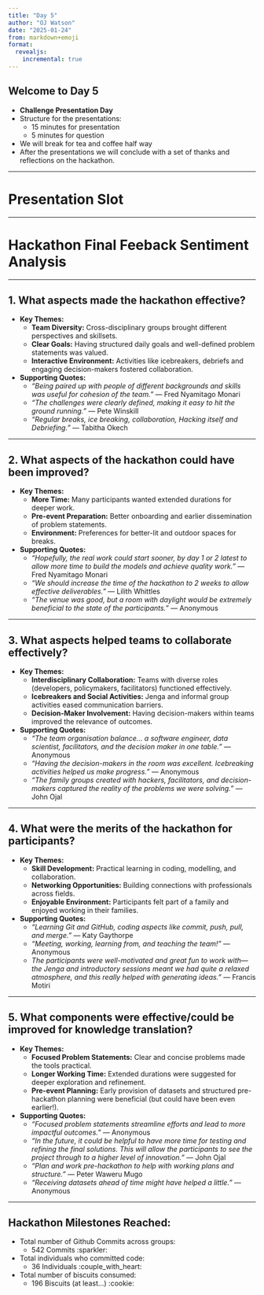 ```yaml
---
title: "Day 5"
author: "OJ Watson"
date: "2025-01-24"
from: markdown+emoji
format:
  revealjs:
    incremental: true   
---
```


## Welcome to Day 5  {.smaller}

- **Challenge Presentation Day**
- Structure for the presentations:
  - 15 minutes for presentation
  - 5 minutes for question
- We will break for tea and coffee half way
- After the presentations we will conclude with a set of thanks and reflections on the hackathon.

---

# Presentation Slot

---

# Hackathon Final Feeback Sentiment Analysis

---

## [1. What aspects made the hackathon effective?]{.r-fit-text}{.smaller}

- **Key Themes:**
  - **Team Diversity:** Cross-disciplinary groups brought different perspectives and skillsets.
  - **Clear Goals:** Having structured daily goals and well-defined problem statements was valued.
  - **Interactive Environment:** Activities like icebreakers, debriefs and engaging decision-makers fostered collaboration.

- **Supporting Quotes:**
  - *"Being paired up with people of different backgrounds and skills was useful for cohesion of the team."* — Fred Nyamitago Monari
  - *"The challenges were clearly defined, making it easy to hit the ground running."* — Pete Winskill
  - *"Regular breaks, ice breaking, collaboration, Hacking itself and Debriefing."* — Tabitha Okech

---

## [2. What aspects of the hackathon could have been improved?]{.r-fit-text}{.smaller}

- **Key Themes:**
  - **More Time:** Many participants wanted extended durations for deeper work.
  - **Pre-event Preparation:** Better onboarding and earlier dissemination of problem statements.
  - **Environment:** Preferences for better-lit and outdoor spaces for breaks.

- **Supporting Quotes:**
  - *"Hopefully, the real work could start sooner, by day 1 or 2 latest to allow more time to build the models and achieve quality work."* — Fred Nyamitago Monari
  - *"We should increase the time of the hackathon to 2 weeks to allow effective deliverables."* — Lilith Whittles
  - *"The venue was good, but a room with daylight would be extremely beneficial to the state of the participants."* — Anonymous

---

## [3. What aspects helped teams to collaborate effectively?]{.r-fit-text}{.smaller}

- **Key Themes:**
  - **Interdisciplinary Collaboration:** Teams with diverse roles (developers, policymakers, facilitators) functioned effectively.
  - **Icebreakers and Social Activities:** Jenga and informal group activities eased communication barriers.
  - **Decision-Maker Involvement:** Having decision-makers within teams improved the relevance of outcomes.

- **Supporting Quotes:**
  - *"The team organisation balance... a software engineer, data scientist, facilitators, and the decision maker in one table."* — Anonymous
  - *"Having the decision-makers in the room was excellent. Icebreaking activities helped us make progress."* — Anonymous
  - *"The family groups created with hackers, facilitators, and decision-makers captured the reality of the problems we were solving."* — John Ojal

---

## [4. What were the merits of the hackathon for participants?]{.r-fit-text}{.smaller}

- **Key Themes:**
  - **Skill Development:** Practical learning in coding, modelling, and collaboration.
  - **Networking Opportunities:** Building connections with professionals across fields.
  - **Enjoyable Environment:** Participants felt part of a family and enjoyed working in their families.

- **Supporting Quotes:**
  - *"Learning Git and GitHub, coding aspects like commit, push, pull, and merge."* — Katy Gaythorpe
  - *"Meeting, working, learning from, and teaching the team!"* — Anonymous
  - *The participants were well-motivated and great fun to work with—the Jenga and introductory sessions meant we had quite a relaxed atmosphere, and this really helped with generating ideas."* — Francis Motiri

---

## [5. What components were effective/could be improved for knowledge translation?]{.r-fit-text}{.smaller}

- **Key Themes:**
  - **Focused Problem Statements:** Clear and concise problems made the tools practical.
  - **Longer Working Time:** Extended durations were suggested for deeper exploration and refinement.
  - **Pre-event Planning:** Early provision of datasets and structured pre-hackathon planning were beneficial (but could have been even earlier!).

- **Supporting Quotes:**
  - *"Focused problem statements streamline efforts and lead to more impactful outcomes."* — Anonymous
  - *"In the future, it could be helpful to have more time for testing and refining the final solutions. This will allow the participants to see the project through to a higher level of innovation."* — John Ojal
  - *"Plan and work pre-hackathon to help with working plans and structure."* — Peter Waweru Mugo
  - *"Receiving datasets ahead of time might have helped a little."* — Anonymous

---

## Hackathon Milestones Reached:

- Total number of Github Commits across groups:
  - 542 Commits :sparkler:
- Total individuals who committed code:
  - 36 Individuals :couple_with_heart:
- Total number of biscuits consumed:
  - 196 Biscuits (at least...) :cookie:
